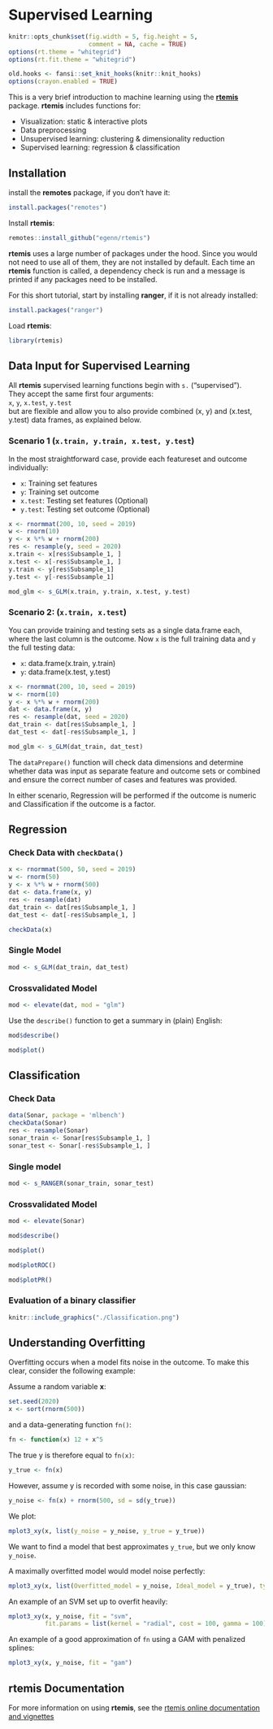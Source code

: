 # Supervised Learning {#supervised}

```r
knitr::opts_chunk$set(fig.width = 5, fig.height = 5,
                      comment = NA, cache = TRUE)
options(rt.theme = "whitegrid")
options(rt.fit.theme = "whitegrid")
```

```r
old.hooks <- fansi::set_knit_hooks(knitr::knit_hooks)
options(crayon.enabled = TRUE)
```

This is a very brief introduction to machine learning using the [**rtemis**](https://rtemis.lambdamd.org) package. **rtemis** includes functions for:

- Visualization: static & interactive plots
- Data preprocessing
- Unsupervised learning: clustering & dimensionality reduction
- Supervised learning: regression & classification

## Installation

install the **remotes** package, if you don't have it: 

```r
install.packages("remotes")
```

Install **rtemis**:

```r
remotes::install_github("egenn/rtemis")
```

**rtemis** uses a large number of packages under the hood. Since you would not need to use all of them, they are not installed by default. Each time an **rtemis** function is called, a dependency check is run and a message is printed if any packages need to be installed. 

For this short tutorial, start by installing **ranger**, if it is not already installed:

```r
install.packages("ranger")
```

Load **rtemis**:

```r
library(rtemis)
```

## Data Input for Supervised Learning

All __rtemis__ supervised learning functions begin with `s.` ("supervised").  
They accept the same first four arguments:  
`x`, `y`, `x.test`, `y.test`  
but are flexible and allow you to also provide combined (x, y) and (x.test, y.test) data frames, as explained below.

### Scenario 1 (`x.train, y.train, x.test, y.test`)

In the most straightforward case, provide each featureset and outcome individually:  

* `x`: Training set features
* `y`: Training set outcome
* `x.test`: Testing set features (Optional)
* `y.test`: Testing set outcome (Optional)

```r
x <- rnormmat(200, 10, seed = 2019)
w <- rnorm(10)
y <- x %*% w + rnorm(200)
res <- resample(y, seed = 2020)
x.train <- x[res$Subsample_1, ]
x.test <- x[-res$Subsample_1, ]
y.train <- y[res$Subsample_1]
y.test <- y[-res$Subsample_1]
```

```r
mod_glm <- s_GLM(x.train, y.train, x.test, y.test)
```

### Scenario 2: (`x.train, x.test`)

You can provide training and testing sets as a single data.frame each, where the last column is the outcome. Now `x` is the full training data and `y` the full testing data:  

* `x`: data.frame(x.train, y.train)
* `y`: data.frame(x.test, y.test)

```r
x <- rnormmat(200, 10, seed = 2019)
w <- rnorm(10)
y <- x %*% w + rnorm(200)
dat <- data.frame(x, y)
res <- resample(dat, seed = 2020)
dat_train <- dat[res$Subsample_1, ]
dat_test <- dat[-res$Subsample_1, ]
```

```r
mod_glm <- s_GLM(dat_train, dat_test)
```

The `dataPrepare()` function will check data dimensions and determine whether data was input as separate feature and outcome sets or combined and ensure the correct number of cases and features was provided.  

In either scenario, Regression will be performed if the outcome is numeric and Classification if the outcome is a factor.

## Regression

### Check Data with `checkData()`

```r
x <- rnormmat(500, 50, seed = 2019)
w <- rnorm(50)
y <- x %*% w + rnorm(500)
dat <- data.frame(x, y)
res <- resample(dat)
dat_train <- dat[res$Subsample_1, ]
dat_test <- dat[-res$Subsample_1, ]
```

```r
checkData(x)
```

### Single Model

```r
mod <- s_GLM(dat_train, dat_test)
```

### Crossvalidated Model

```r
mod <- elevate(dat, mod = "glm")
```

Use the `describe()` function to get a summary in (plain) English:

```r
mod$describe()
```

```r
mod$plot()
```

## Classification

### Check Data

```r
data(Sonar, package = 'mlbench')
checkData(Sonar)
res <- resample(Sonar)
sonar_train <- Sonar[res$Subsample_1, ]
sonar_test <- Sonar[-res$Subsample_1, ]
```

### Single model

```r
mod <- s_RANGER(sonar_train, sonar_test)
```

### Crossvalidated Model

```r
mod <- elevate(Sonar)
```

```r
mod$describe()
```

```r
mod$plot()
```

```r
mod$plotROC()
```

```r
mod$plotPR()
```

### Evaluation of a binary classifier

```r
knitr::include_graphics("./Classification.png")
```

## Understanding Overfitting

Overfitting occurs when a model fits noise in the outcome. To make this clear, consider the following example:

Assume a random variable **x**:

```r
set.seed(2020)
x <- sort(rnorm(500))
```

and a data-generating function `fn()`:

```r
fn <- function(x) 12 + x^5
```

The true y is therefore equal to `fn(x)`:

```r
y_true <- fn(x)
```

However, assume y is recorded with some noise, in this case gaussian:

```r
y_noise <- fn(x) + rnorm(500, sd = sd(y_true))
```

We plot:

```r
mplot3_xy(x, list(y_noise = y_noise, y_true = y_true))
```

We want to find a model that best approximates `y_true`, but we only know `y_noise`.  

A maximally overfitted model would model noise perfectly:

```r
mplot3_xy(x, list(Overfitted_model = y_noise, Ideal_model = y_true), type = "l")
```

An example of an SVM set up to overfit heavily:

```r
mplot3_xy(x, y_noise, fit = "svm",
          fit.params = list(kernel = "radial", cost = 100, gamma = 100))
```

An example of a good approximation of `fn` using a GAM with penalized splines:

```r
mplot3_xy(x, y_noise, fit = "gam")
```

## **rtemis** Documentation

For more information on using **rtemis**, see the [rtemis online documentation and vignettes](https://rtemis.lambdamd.prg)
